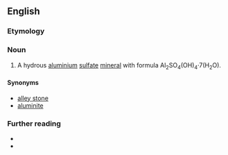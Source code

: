 ==English==

===Etymology===
{{suffix|en|Webster|ite}}

===Noun===
{{en-noun|-}}
{{wikipedia}}

# A hydrous [[aluminium]] [[sulfate]] [[mineral]] with formula Al<sub>2</sub>SO<sub>4</sub>(OH)<sub>4</sub>·7(H<sub>2</sub>O).

====Synonyms====
* [[alley stone]]
* [[aluminite]]

===Further reading===
* {{R:WebMineral}}
* {{R:mindat}}